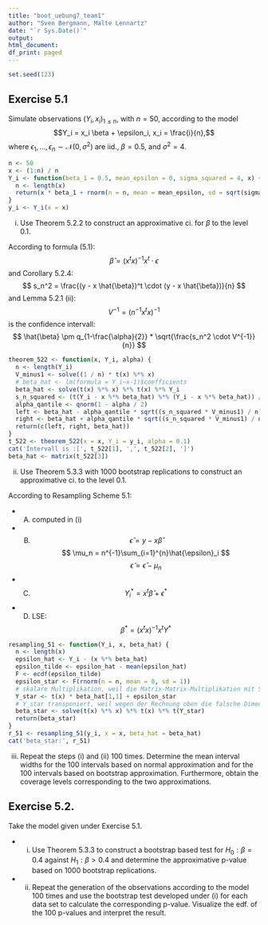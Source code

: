 ```yaml
---
title: "boot_uebung7_team1"
author: "Sven Bergmann, Malte Lennartz"
date: "`r Sys.Date()`"
output:
html_document:
df_print: paged
---
```


```r
set.seed(123)
```

## Exercise 5.1
Simulate observations $(Y_i, x_i)_{1\leq n}$, with $n = 50$, according to the model
$$Y_i = x_i \beta + \epsilon_i, x_i = \frac{i}{n},$$
where $\epsilon_1, \ldots, \epsilon_n\sim\mathscr{N}(0,\sigma^2)$ are iid., $\beta = 0.5$, and $\sigma^2 = 4$.
```r
n <- 50
x <- (1:n) / n
Y_i <- function(beta_1 = 0.5, mean_epsilon = 0, sigma_squared = 4, x) {
  n <- length(x)
  return(x * beta_1 + rnorm(n = n, mean = mean_epsilon, sd = sqrt(sigma_squared)))
}
y_i <- Y_i(x = x)
```
(i) Use Theorem 5.2.2 to construct an approximative ci. for $\beta$ to the level 0.1.


According to formula (5.1):
$$ \hat{\beta}=(x^t x)^{-1} x^t \cdot \epsilon $$
and Corollary 5.2.4:
$$ s_n^2 = \frac{(y - x \hat{\beta})^t \cdot (y - x \hat{\beta})}{n} $$
and Lemma 5.2.1 (ii):
$$ V^{-1} = (n^{-1} x^t x)^{-1} $$
is the confidence intervall:
$$ \hat{\beta} \pm q_{1-\frac{\alpha}{2}} * \sqrt{\frac{s_n^2 \cdot V^{-1}}{n}} $$
```r
theorem_522 <- function(x, Y_i, alpha) {
  n <- length(Y_i)
  V_minus1 <- solve((1 / n) * t(x) %*% x)
  # beta_hat <- lm(formula = Y_i~x-1)$coefficients
  beta_hat <- solve(t(x) %*% x) %*% t(x) %*% Y_i
  s_n_squared <- (t(Y_i - x %*% beta_hat) %*% (Y_i - x %*% beta_hat)) / n
  alpha_qantile <- qnorm(1 - alpha / 2)
  left <- beta_hat - alpha_qantile * sqrt((s_n_squared * V_minus1) / n)
  right <- beta_hat + alpha_qantile * sqrt((s_n_squared * V_minus1) / n)
  return(c(left, right, beta_hat))
}
t_522 <- theorem_522(x = x, Y_i = y_i, alpha = 0.1)
cat('Intervall is :[', t_522[1], ',', t_522[2], ']')
beta_hat <- matrix(t_522[3])
```
(ii) Use Theorem 5.3.3 with 1000 bootstrap replications to construct an approximative ci. to the level 0.1.

According to Resampling Scheme 5.1:

- (A) computed in (i)
- (B)
$$ \hat{\epsilon}=y-x\hat{\beta} $$
$$ \mu_n = n^{-1}\sum_{i=1}^{n}\hat{\epsilon}_i $$
$$ \tilde{\epsilon} = \hat{\epsilon} - \mu_n $$
- (C)
$$ Y_i^* = x^t \hat{\beta} + \epsilon^* $$
- (D) LSE:
$$ \beta^* = (x^t x)^{-1} x^t Y^* $$
```r
resampling_51 <- function(Y_i, x, beta_hat) {
  n <- length(x)
  epsilon_hat <- Y_i - (x %*% beta_hat)
  epsilon_tilde <- epsilon_hat - mean(epsilon_hat)
  F <- ecdf(epsilon_tilde)
  epsilon_star <- F(rnorm(n = n, mean = 0, sd = 1))
  # skalare Multiplikation, weil die Matrix-Matrix-Multiplikation mit 50x1 * 1x1 nicht funktioniert hat
  Y_star <- t(x) * beta_hat[1,1] + epsilon_star
  # Y_star transponiert, weil wegen der Rechnung oben die falsche Dimension rauskommt.
  beta_star <- solve(t(x) %*% x) %*% t(x) %*% t(Y_star)
  return(beta_star)
}
r_51 <- resampling_51(y_i, x = x, beta_hat = beta_hat)
cat('beta_star:', r_51)
```

(iii) Repeat the steps (i) and (ii) 100 times. Determine the mean interval widths for the 100 intervals based on normal approximation and for the 100 intervals based on bootstrap approximation. Furthermore, obtain the coverage levels corresponding to the two approximations.

## Exercise 5.2.
Take the model given under Exercise 5.1.

- (i) Use Theorem 5.3.3 to construct a bootstrap based test for $H_0:\beta = 0.4$ against $H_1:\beta > 0.4$ and determine the approximative p-value based on 1000 bootstrap replications.

- (ii) Repeat the generation of the observations according to the model 100 times and
use the bootstrap test developed under (i) for each data set to calculate the
corresponding p-value. Visualize the edf. of the 100 p-values and interpret the
result.